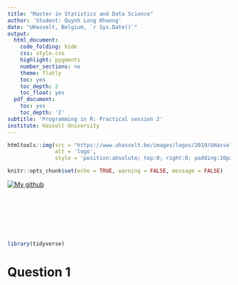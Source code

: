 ```yaml
---
title: "Master in Statistics and Data Science"
author: 'Student: Quynh Long Khuong'
date: "UHasselt, Belgium, `r Sys.Date()`"
output:
  html_document:
    code_folding: hide
    css: style.css
    highlight: pygments
    number_sections: no
    theme: flatly
    toc: yes
    toc_depth: 2
    toc_float: yes
  pdf_document:
    toc: yes
    toc_depth: '2'
subtitle: 'Programming in R: Practical session 2'
institute: Hasselt University
---
```



```r
htmltools::img(src = "https://www.uhasselt.be/images/logos/2019/UHasselt-standaard.png", 
               alt = 'logo', 
               style = 'position:absolute; top:0; right:0; padding:10px; height:140px; width:auto; max-width:300px;')
```

```r
knitr::opts_chunk$set(echo = TRUE, warning = FALSE, message = FALSE)
```

<div style= "height:60px; width:auto; max-width:100px;">
[![My github](images/github2.png)](https://khuongquynhlong.github.io/Biostat/)
</div>

<br>

<br>

```r
library(tidyverse)
```

# Question 1 {.tabset .tabset-fade .tabset-pills}
















